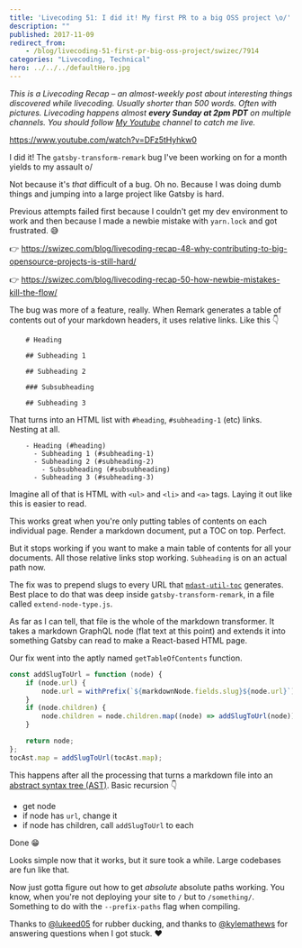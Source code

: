 ```yaml
---
title: 'Livecoding 51: I did it! My first PR to a big OSS project \o/'
description: ""
published: 2017-11-09
redirect_from:
    - /blog/livecoding-51-first-pr-big-oss-project/swizec/7914
categories: "Livecoding, Technical"
hero: ../../../defaultHero.jpg
---
```


_This is a Livecoding Recap – an almost-weekly post about interesting things discovered while livecoding. Usually shorter than 500 words. Often with pictures. Livecoding happens almost **every Sunday at 2pm PDT** on multiple channels. You should follow [My Youtube](https://www.youtube.com/TheSwizec) channel to catch me live._

https://www.youtube.com/watch?v=DFz5tHyhkw0

I did it! The `gatsby-transform-remark` bug I've been working on for a month yields to my assault o/

Not because it's _that_ difficult of a bug. Oh no. Because I was doing dumb things and jumping into a large project like Gatsby is hard.

Previous attempts failed first because I couldn't get my dev environment to work and then because I made a newbie mistake with `yarn.lock` and got frustrated. 😅

👉 https://swizec.com/blog/livecoding-recap-48-why-contributing-to-big-opensource-projects-is-still-hard/

👉 https://swizec.com/blog/livecoding-recap-50-how-newbie-mistakes-kill-the-flow/

The bug was more of a feature, really. When Remark generates a table of contents out of your markdown headers, it uses relative links. Like this 👇

```
    # Heading

    ## Subheading 1

    ## Subheading 2

    ### Subsubheading

    ## Subheading 3
```

That turns into an HTML list with `#heading`, `#subheading-1` (etc) links. Nesting at all.

```
    - Heading (#heading)
      - Subheading 1 (#subheading-1)
      - Subheading 2 (#subheading-2)
        - Subsubheading (#subsubheading)
      - Subheading 3 (#subheading-3)
```

Imagine all of that is HTML with `<ul>` and `<li>` and `<a>` tags. Laying it out like this is easier to read.

This works great when you're only putting tables of contents on each individual page. Render a markdown document, put a TOC on top. Perfect.

But it stops working if you want to make a main table of contents for all your documents. All those relative links stop working. `Subheading` is on an actual path now.

The fix was to prepend slugs to every URL that [`mdast-util-toc`](https://github.com/BarryThePenguin/mdast-util-toc) generates. Best place to do that was deep inside `gatsby-transform-remark`, in a file called `extend-node-type.js`.

As far as I can tell, that file is the whole of the markdown transformer. It takes a markdown GraphQL node (flat text at this point) and extends it into something Gatsby can read to make a React-based HTML page.

Our fix went into the aptly named `getTableOfContents` function.

```javascript
const addSlugToUrl = function (node) {
    if (node.url) {
        node.url = withPrefix(`${markdownNode.fields.slug}${node.url}`);
    }
    if (node.children) {
        node.children = node.children.map((node) => addSlugToUrl(node));
    }

    return node;
};
tocAst.map = addSlugToUrl(tocAst.map);
```

This happens after all the processing that turns a markdown file into an [abstract syntax tree (AST)](https://en.wikipedia.org/wiki/Abstract_syntax_tree). Basic recursion 👇

-   get node
-   if node has `url`, change it
-   if node has children, call `addSlugToUrl` to each

Done 😁

Looks simple now that it works, but it sure took a while. Large codebases are fun like that.

Now just gotta figure out how to get _absolute_ absolute paths working. You know, when you're not deploying your site to `/` but to `/something/`. Something to do with the `--prefix-paths` flag when compiling.

Thanks to [@lukeed05](https://twitter.com/lukeed05) for rubber ducking, and thanks to [@kylemathews](https://twitter.com/kylemathews) for answering questions when I got stuck. ❤️
